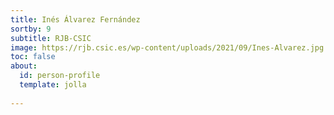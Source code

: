 ```yaml
---
title: Inés Álvarez Fernández
sortby: 9
subtitle: RJB-CSIC
image: https://rjb.csic.es/wp-content/uploads/2021/09/Ines-Alvarez.jpg
toc: false
about:
  id: person-profile
  template: jolla
 
---
```


:::{#person-profile}
:::




